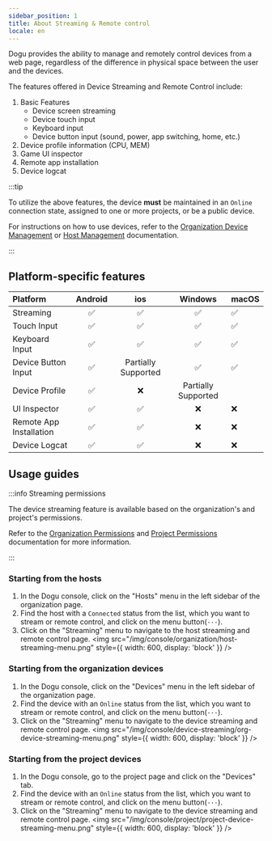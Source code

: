 ```yaml
---
sidebar_position: 1
title: About Streaming & Remote control
locale: en
---
```


Dogu provides the ability to manage and remotely control devices from a web page, regardless of the difference in physical space between the user and the devices.

The features offered in Device Streaming and Remote Control include:

1. Basic Features
   - Device screen streaming
   - Device touch input
   - Keyboard input
   - Device button input (sound, power, app switching, home, etc.)
2. Device profile information (CPU, MEM)
3. Game UI inspector
4. Remote app installation
5. Device logcat

:::tip

To utilize the above features, the device **must** be maintained in an `Online` connection state, assigned to one or more projects, or be a public device.

For instructions on how to use devices, refer to the [Organization Device Management](/organization-and-project/organization/device/device-management) or [Host Management](/organization-and-project/organization/host) documentation.

:::

## Platform-specific features

| Platform                | Android |         ios         |       Windows       | macOS |
| :---------------------- | :-----: | :-----------------: | :-----------------: | ----- |
| Streaming               |   ✅    |         ✅          |         ✅          | ✅    |
| Touch Input             |   ✅    |         ✅          |         ✅          | ✅    |
| Keyboard Input          |   ✅    |         ✅          |         ✅          | ✅    |
| Device Button Input     |   ✅    | Partially Supported |         ✅          | ✅    |
| Device Profile          |   ✅    |         ❌          | Partially Supported |
| UI Inspector            |   ✅    |         ✅          |         ❌          | ❌    |
| Remote App Installation |   ✅    |         ✅          |         ❌          | ❌    |
| Device Logcat           |   ✅    |         ✅          |         ❌          | ❌    |

## Usage guides

:::info Streaming permissions

The device streaming feature is available based on the organization's and project's permissions.

Refer to the [Organization Permissions](/organization-and-project/organization/permission) and [Project Permissions](/organization-and-project/project/permission) documentation for more information.

:::

### Starting from the hosts

1. In the Dogu console, click on the "Hosts" menu in the left sidebar of the organization page.
2. Find the host with a `Connected` status from the list, which you want to stream or remote control, and click on the menu button(`···`).
3. Click on the "Streaming" menu to navigate to the host streaming and remote control page.
   <img
     src="/img/console/organization/host-streaming-menu.png"
     style={{ width: 600, display: 'block' }}
   />

### Starting from the organization devices

1. In the Dogu console, click on the "Devices" menu in the left sidebar of the organization page.
2. Find the device with an `Online` status from the list, which you want to stream or remote control, and click on the menu button(`···`).
3. Click on the "Streaming" menu to navigate to the device streaming and remote control page.
   <img
     src="/img/console/device-streaming/org-device-streaming-menu.png"
     style={{ width: 600, display: 'block' }}
   />

### Starting from the project devices

1. In the Dogu console, go to the project page and click on the "Devices" tab.
2. Find the device with an `Online` status from the list, which you want to stream or remote control, and click on the menu button(`···`).
3. Click on the "Streaming" menu to navigate to the device streaming and remote control page.
   <img
     src="/img/console/project/project-device-streaming-menu.png"
     style={{ width: 600, display: 'block' }}
   />
